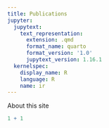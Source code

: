```yaml
---
title: Publications
jupyter:
  jupytext:
    text_representation:
      extension: .qmd
      format_name: quarto
      format_version: '1.0'
      jupytext_version: 1.16.1
  kernelspec:
    display_name: R
    language: R
    name: ir
---
```


About this site

```r
1 + 1
```

